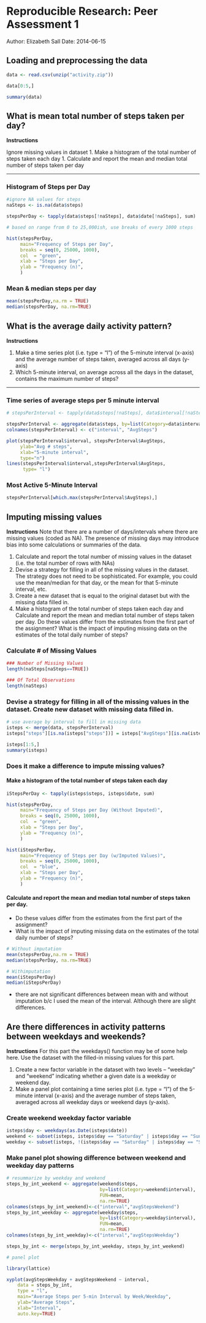 # Reproducible Research: Peer Assessment 1
Author: Elizabeth Sall
Date: 2014-06-15

## Loading and preprocessing the data
```r

data <- read.csv(unzip("activity.zip"))

data[0:5,]

summary(data)

```

## What is mean total number of steps taken per day?

**Instructions** 

 Ignore missing values in dataset
 1. Make a histogram of the total number of steps taken each day
 1. Calculate and report the mean and median total number of steps taken per day
 
---

### Histogram of Steps per Day
```r

#ignore NA values for steps
naSteps <- is.na(data$steps)

stepsPerDay <- tapply(data$steps[!naSteps], data$date[!naSteps], sum)

# based on range from 0 to 25,000ish, use breaks of every 1000 steps 

hist(stepsPerDay, 
     main="Frequency of Steps per Day",
     breaks = seq(0, 25000, 1000),
     col  = "green",
     xlab = "Steps per Day",
     ylab = "Frequency (n)",
     )
```
### Mean & median steps per day
```r
mean(stepsPerDay,na.rm = TRUE)
median(stepsPerDay, na.rm=TRUE)
```
## What is the average daily activity pattern?

**Instructions**

 1. Make a time series plot (i.e. type = "l") of the 5-minute interval (x-axis) and the average number of steps taken, averaged across all days (y-axis)
 1. Which 5-minute interval, on average across all the days in the dataset, contains the maximum number of steps?
 
 ---

### Time series of average steps per 5 minute interval
```r
# stepsPerInterval <- tapply(data$steps[!naSteps], data$interval[!naSteps], mean)

stepsPerInterval <- aggregate(data$steps, by=list(Category=data$interval), FUN=mean, na.rm=TRUE)
colnames(stepsPerInterval) <- c("interval", "AvgSteps")

plot(stepsPerInterval$interval, stepsPerInterval$AvgSteps, 
     ylab="Avg # steps", 
     xlab="5-minute interval", 
     type="n")
lines(stepsPerInterval$interval,stepsPerInterval$AvgSteps,  
      type= "l")

```
### Most Active 5-Minute Interval
```r
stepsPerInterval[which.max(stepsPerInterval$AvgSteps),]
```

## Imputing missing values

**Instructions**
Note that there are a number of days/intervals where there are missing values (coded as NA). The presence of missing days may introduce bias into some calculations or summaries of the data.

 1. Calculate and report the total number of missing values in the dataset (i.e. the total number of rows with NAs)
 1. Devise a strategy for filling in all of the missing values in the dataset. The strategy does not need to be sophisticated. For example, you could use the mean/median for that day, or the mean for that 5-minute interval, etc.
 1. Create a new dataset that is equal to the original dataset but with the missing data filled in.
 1. Make a histogram of the total number of steps taken each day and Calculate and report the mean and median total number of steps taken per day. Do these values differ from the estimates from the first part of the assignment? What is the impact of imputing missing data on the estimates of the total daily number of steps?

### Calculate # of Missing Values
```r
### Number of Missing Values
length(naSteps[naSteps==TRUE])

### Of Total Observations
length(naSteps)
```

### Devise a strategy for filling in all of the missing values in the dataset. Create new dataset with missing data filled in.
```r

# use average by interval to fill in missing data
isteps <- merge(data, stepsPerInterval)
isteps["steps"][is.na(isteps["steps"])] = isteps["AvgSteps"][is.na(isteps["steps"])] 

isteps[1:5,]
summary(isteps)
```

### Does it make a difference to impute missing values?
#### Make a histogram of the total number of steps taken each day
```r

iStepsPerDay <- tapply(isteps$steps, isteps$date, sum)

hist(stepsPerDay, 
     main="Frequency of Steps per Day (Without Imputed)",
     breaks = seq(0, 25000, 1000),
     col  = "green",
     xlab = "Steps per Day",
     ylab = "Frequency (n)",
     )

hist(iStepsPerDay, 
     main="Frequency of Steps per Day (w/Imputed Values)",
     breaks = seq(0, 25000, 1000),
     col  = "blue",
     xlab = "Steps per Day",
     ylab = "Frequency (n)",
     )
```
#### Calculate and report the mean and median total number of steps taken per day. 
 * Do these values differ from the estimates from the first part of the assignment? 
 * What is the impact of imputing missing data on the estimates of the total daily number of steps?
```r

# Without imputation
mean(stepsPerDay,na.rm = TRUE)
median(stepsPerDay, na.rm=TRUE)

# Withimputation
mean(iStepsPerDay)
median(iStepsPerDay)

```

 * there are not significant differences between mean with and without imputation b/c 
 I used the mean of the interval. Although there are slight differences.

## Are there differences in activity patterns between weekdays and weekends?

**Instructions**
For this part the weekdays() function may be of some help here. Use the dataset with the filled-in missing values for this part.

 1. Create a new factor variable in the dataset with two levels – “weekday” and “weekend” indicating whether a given date is a weekday or weekend day.
 1. Make a panel plot containing a time series plot (i.e. type = "l") of the 5-minute interval (x-axis) and the average number of steps taken, averaged across all weekday days or weekend days (y-axis). 

### Create weekend weekday factor variable

```r

isteps$day <- weekdays(as.Date(isteps$date))
weekend <- subset(isteps, isteps$day == "Saturday" | isteps$day == "Sunday")
weekday <- subset(isteps, !(isteps$day == "Saturday" | isteps$day == "Sunday"))

```

### Make panel plot showing difference between weekend and weekday day patterns

```r

# resummarize by weekday and weekend
steps_by_int_weekend <- aggregate(weekend$steps, 
                                  by=list(Category=weekend$interval), 
                                  FUN=mean, 
                                  na.rm=TRUE)
colnames(steps_by_int_weekend)<-c("interval","avgStepsWeekend")
steps_by_int_weekday <- aggregate(weekday$steps, 
                                  by=list(Category=weekday$interval), 
                                  FUN=mean, 
                                  na.rm=TRUE)
colnames(steps_by_int_weekday)<-c("interval","avgStepsWeekday")

steps_by_int <- merge(steps_by_int_weekday, steps_by_int_weekend)

# panel plot

library(lattice)

xyplot(avgStepsWeekday + avgStepsWeekend ~ interval, 
    data = steps_by_int,
    type = "l",
    main="Average Steps per 5-min Interval by Week/Weekday", 
    ylab="Average Steps", 
    xlab="Interval",
    auto.key=TRUE)

```